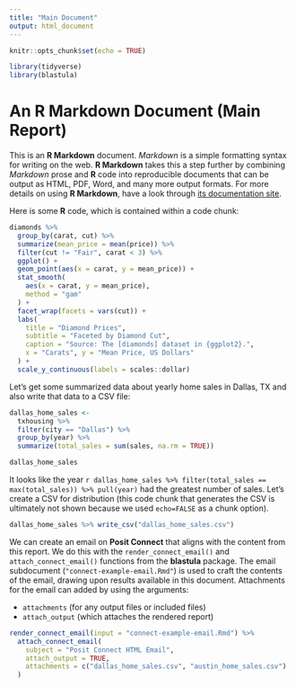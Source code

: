 ```yaml
---
title: "Main Document"
output: html_document
---
```


```r
knitr::opts_chunk$set(echo = TRUE)

library(tidyverse)
library(blastula)
```

# An R Markdown Document (Main Report)

This is an **R Markdown** document. *Markdown* is a simple formatting syntax for writing on the web. **R Markdown** takes this a step further by combining *Markdown* prose and **R** code into reproducible documents that can be output as HTML, PDF, Word, and many more output formats. For more details on using **R Markdown**, have a look through [its documentation site](https://rmarkdown.rstudio.com/docs/).

Here is some **R** code, which is contained within a code chunk:

```r

diamonds %>%
  group_by(carat, cut) %>%
  summarize(mean_price = mean(price)) %>%
  filter(cut != "Fair", carat < 3) %>%
  ggplot() +
  geom_point(aes(x = carat, y = mean_price)) +
  stat_smooth(
    aes(x = carat, y = mean_price),
    method = "gam"
  ) +
  facet_wrap(facets = vars(cut)) +
  labs(
    title = "Diamond Prices",
    subtitle = "Faceted by Diamond Cut",
    caption = "Source: The [diamonds] dataset in {ggplot2}.",
    x = "Carats", y = "Mean Price, US Dollars"
  ) +
  scale_y_continuous(labels = scales::dollar)
```

Let's get some summarized data about yearly home sales in Dallas, TX and also write that data to a CSV file:

```r

dallas_home_sales <- 
  txhousing %>%
  filter(city == "Dallas") %>%
  group_by(year) %>%
  summarize(total_sales = sum(sales, na.rm = TRUE))

dallas_home_sales
```

It looks like the year `r dallas_home_sales %>% filter(total_sales == max(total_sales)) %>% pull(year)` had the greatest number of sales. Let's create a CSV for distribution (this code chunk that generates the CSV is ultimately not shown because we used `echo=FALSE` as a chunk option).

```r
dallas_home_sales %>% write_csv("dallas_home_sales.csv")
```

We can create an email on **Posit Connect** that aligns with the content from this report. We do this with the `render_connect_email()` and `attach_connect_email()` functions from the **blastula** package. The email subdocument (`"connect-example-email.Rmd"`) is used to craft the contents of the email, drawing upon results available in this document. Attachments for the email can added by using the arguments:

- `attachments` (for any output files or included files)
- `attach_output` (which attaches the rendered report)

```r
render_connect_email(input = "connect-example-email.Rmd") %>%
  attach_connect_email(
    subject = "Posit Connect HTML Email",
    attach_output = TRUE,
    attachments = c("dallas_home_sales.csv", "austin_home_sales.csv")
  )
```

